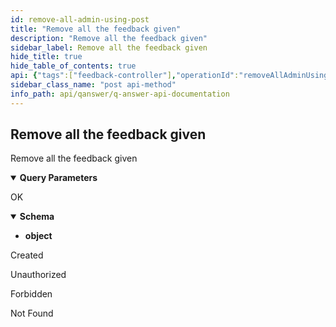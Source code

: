 ```yaml
---
id: remove-all-admin-using-post
title: "Remove all the feedback given"
description: "Remove all the feedback given"
sidebar_label: Remove all the feedback given
hide_title: true
hide_table_of_contents: true
api: {"tags":["feedback-controller"],"operationId":"removeAllAdminUsingPOST","parameters":[{"name":"kbs","in":"query","description":"kbs","required":false,"explode":true,"schema":{"type":"array","items":{"type":"string"}}},{"name":"username","in":"query","description":"username","required":false,"schema":{"type":"string"}}],"responses":{"200":{"description":"OK","content":{"application/json":{"schema":{"type":"object"}}}},"201":{"description":"Created"},"401":{"description":"Unauthorized"},"403":{"description":"Forbidden"},"404":{"description":"Not Found"}},"security":[{"JWT":[]}],"deprecated":false,"description":"Remove all the feedback given","method":"post","path":"/api/feedback/admin/removeall","servers":[{"url":"//qanswer-core1.univ-st-etienne.fr"}],"securitySchemes":{"JWT":{"type":"apiKey","name":"Authorization","in":"header"}},"info":{"description":"APIs provided by QAnswer","version":"1.0","title":"QAnswer: Api Documentation","contact":{"name":"QAnswer","url":"www.the-qa-company.com","email":"info@qanswer.eu"}},"postman":{"name":"Remove all the feedback given","description":{"type":"text/plain"},"url":{"path":["api","feedback","admin","removeall"],"host":["{{baseUrl}}"],"query":[{"disabled":false,"description":{"content":"kbs","type":"text/plain"},"key":"kbs","value":""},{"disabled":false,"description":{"content":"username","type":"text/plain"},"key":"username","value":""}],"variable":[]},"header":[{"key":"Accept","value":"application/json"}],"method":"POST","auth":{"type":"apikey","apikey":[{"type":"any","value":"Authorization","key":"key"},{"type":"any","value":"<API Key>","key":"value"},{"type":"any","value":"header","key":"in"}]}}}
sidebar_class_name: "post api-method"
info_path: api/qanswer/q-answer-api-documentation
---
```



## Remove all the feedback given



Remove all the feedback given

<details style={{"marginBottom":"1rem"}} data-collapsed={false} open={true}><summary style={{}}><strong>Query Parameters</strong></summary><div><ul><ParamsItem className={"paramsItem"} param={{"name":"kbs","in":"query","description":"kbs","required":false,"explode":true,"schema":{"type":"array","items":{"type":"string"}}}}></ParamsItem><ParamsItem className={"paramsItem"} param={{"name":"username","in":"query","description":"username","required":false,"schema":{"type":"string"}}}></ParamsItem></ul></div></details><div><ApiTabs><TabItem label={"200"} value={"200"}><div>

OK

</div><div><MimeTabs groupId={"mime-type"}><TabItem label={"application/json"} value={"application/json"}><SchemaTabs groupId={"schema-tabs"}><TabItem label={"Schema"} value={"Schema"}><details style={{}} data-collapsed={false} open={true}><summary style={{"textAlign":"left"}}><strong>Schema</strong></summary><div style={{"textAlign":"left","marginLeft":"1rem"}}></div><ul style={{"marginLeft":"1rem"}}><li><div><strong>object</strong></div></li></ul></details></TabItem><TabItem label={"Example (from schema)"} value={"Example (from schema)"}><ResponseSamples responseExample={"{}"} language={"json"}></ResponseSamples></TabItem></SchemaTabs></TabItem></MimeTabs></div></TabItem><TabItem label={"201"} value={"201"}><div>

Created

</div><div></div></TabItem><TabItem label={"401"} value={"401"}><div>

Unauthorized

</div><div></div></TabItem><TabItem label={"403"} value={"403"}><div>

Forbidden

</div><div></div></TabItem><TabItem label={"404"} value={"404"}><div>

Not Found

</div><div></div></TabItem></ApiTabs></div>
      